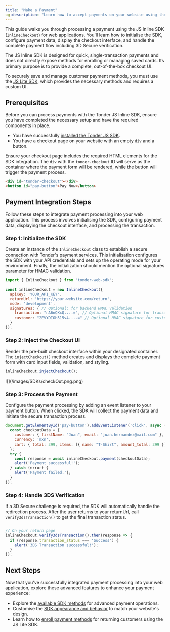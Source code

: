 ```yaml
---
title: "Make a Payment"
og:description: "Learn how to accept payments on your website using the Tonder JS Inline SDK."
---
```


This guide walks you through processing a payment using the JS Inline SDK (`InlineCheckout`) for web applications. You'll learn how to initialise the SDK, configure payment data, display the checkout interface, and handle the complete payment flow including 3D Secure verification.

<Note>
The JS Inline SDK is designed for quick, single-transaction payments and does not directly expose methods for enrolling or managing saved cards. Its primary purpose is to provide a complete, out-of-the-box checkout UI.

To securely save and manage customer payment methods, you must use the [JS Lite SDK](/sdk-integration/web/js-lite/enroll-payment-method), which provides the necessary methods and requires a custom UI.
</Note>

## Prerequisites

Before you can process payments with the Tonder JS Inline SDK, ensure you have completed the necessary setup and have the required components in place.

- You have successfully [installed the Tonder JS SDK](/sdk-integration/web/js-inline/installation).
- You have a checkout page on your website with an empty `div` and a button.

Ensure your checkout page includes the required HTML elements for the SDK integration. The `div` with the `tonder-checkout` ID will serve as the container where the payment form will be rendered, while the button will trigger the payment process.

```html
<div id="tonder-checkout"></div>
<button id="pay-button">Pay Now</button>
```

## Payment Integration Steps

Follow these steps to integrate payment processing into your web application. This process involves initialising the SDK, configuring payment data, displaying the checkout interface, and processing the transaction.

### Step 1: Initialize the SDK

Create an instance of the `InlineCheckout` class to establish a secure connection with Tonder's payment services. This initialisation configures the SDK with your API credentials and sets up the operating mode for your environment. Finally, the initialization should mention the optional signatures parameter for HMAC validation.

<CodeGroup>

```javascript NPM Package Option
import { InlineCheckout } from "tonder-web-sdk";

const inlineCheckout = new InlineCheckout({
  apiKey: 'YOUR_API_KEY',
  returnUrl: 'https://your-website.com/return',
  mode: 'development',
  signatures: { // Optional: for backend HMAC validation
    transaction: "nA6nQXxQ....=", // Optional HMAC signature for transaction
    customer: "2EVYDIOH515v4....=" // Optional HMAC signature for customer
  }
});
```

</CodeGroup>

### Step 2: Inject the Checkout UI

Render the pre-built checkout interface within your designated container. The `injectCheckout()` method creates and displays the complete payment form with card input fields, validation, and styling.

```javascript
inlineCheckout.injectCheckout();
```

<Frame>![](/images/SDKs/checkOut.png.png)</Frame>

### Step 3: Process the Payment

Configure the payment processing by adding an event listener to your payment button. When clicked, the SDK will collect the payment data and initiate the secure transaction process.

```javascript
document.getElementById('pay-button').addEventListener('click', async () => {
  const checkoutData = {
    customer: { firstName: "Juan", email: "juan.hernandez@mail.com" },
    currency: 'mxn',
    cart: { total: 399, items: [{ name: "T-Shirt", amount_total: 399 }] }
  };
  try {
    const response = await inlineCheckout.payment(checkoutData);
    alert('Payment successful!');
  } catch (error) {
    alert('Payment failed.');
  }
});
```

### Step 4: Handle 3DS Verification

If a 3D Secure challenge is required, the SDK will automatically handle the redirection process. After the user returns to your returnUrl, call `verify3dsTransaction()` to get the final transaction status.

```javascript

// On your return page
inlineCheckout.verify3dsTransaction().then(response => {
  if (response.transaction_status === 'Success') {
    alert('3DS Transaction successful!');
  }
});
```

## Next Steps

Now that you've successfully integrated payment processing into your web application, explore these advanced features to enhance your payment experience:

- Explore the [available SDK methods](/sdk-integration/web/js-inline/methods) for advanced payment operations.
- Customise the [SDK appearance and behavior](/sdk-integration/web/js-inline/customization) to match your website's design.
- Learn how to [enroll payment methods](/sdk-integration/web/js-lite/enroll-payment-method) for returning customers using the JS Lite SDK.
